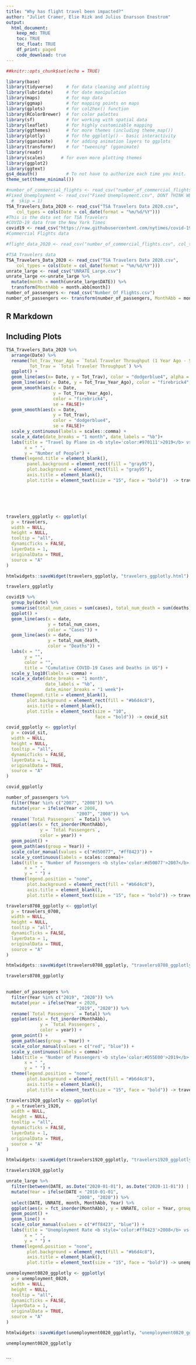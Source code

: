 ```yaml
---
title: "Why has flight travel been impacted?"
author: "Juliet Cramer, Elie Rizk and Julius Enarsson Enestrom"
output: 
  html_document:
    keep_md: TRUE
    toc: TRUE
    toc_float: TRUE
    df_print: paged
    code_download: true
---
```


```r
##knitr::opts_chunk$set(echo = TRUE)
```

```r
library(base)
library(tidyverse)     # for data cleaning and plotting
library(lubridate)     # for date manipulation
library(maps)          # for map data
library(ggmap)         # for mapping points on maps
library(gplots)        # for col2hex() function
library(RColorBrewer)  # for color palettes
library(sf)            # for working with spatial data
library(leaflet)       # for highly customizable mapping
library(ggthemes)      # for more themes (including theme_map())
library(plotly)        # for the ggplotly() - basic interactivity
library(gganimate)     # for adding animation layers to ggplots
library(transformr)    # for "tweening" (gganimate)
library(readr)
library(scales)      # for even more plotting themes
library(ggplot2)
library(ggtext)    
gs4_deauth()           # To not have to authorize each time you knit.
theme_set(theme_minimal())
```


```r
#number_of_commercial_flights <- read_csv("number_of_commercial_flights.csv", col_types = cols(DateTime = col_character())) #This is the flight data set
#Fixed_Unemployment <- read_csv("Fixed Unemployment.csv", DONT THINK WE NEED THIS FILE, CAN USE UNRATE_Large instead
  #  skip = 1)
TSA_Travelers_Data_2020 <- read_csv("TSA Travelers Data 2020.csv", 
    col_types = cols(Date = col_date(format = "%m/%d/%Y")))
#This is the data set for TSA Travelers 
#COVID-19 data from the New York Times
covid19 <- read_csv("https://raw.githubusercontent.com/nytimes/covid-19-data/master/us-states.csv")
#Commercial Flights data

#flight_data_2020 <- read_csv("number_of_commercial_flights.csv", col_types = cols(DateTime = col_character()))

#TSA Travelers data
TSA_Travelers_Data_2020 <- read_csv("TSA Travelers Data 2020.csv", 
    col_types = cols(Date = col_date(format = "%m/%d/%Y")))
unrate_large <- read_csv("UNRATE_Large.csv")
unrate_large <<-unrate_large %>% 
  mutate(month = month(unrate_large$DATE)) %>% 
  transform(MonthAbb = month.abb[month])
number_of_passengers <- read_csv("Number_Of_Flights.csv")
number_of_passengers <<- transform(number_of_passengers, MonthAbb = month.abb[Month])
```

## R Markdown


## Including Plots



```r
TSA_Travelers_Data_2020 %>% 
  arrange(Date) %>% 
  rename(Tot_Trav_Year_Ago = `Total Traveler Throughput (1 Year Ago - Same Weekday)`, 
         Tot_Trav = `Total Traveler Throughput`) %>% 
  ggplot() +
  geom_line(aes(x= Date, y = Tot_Trav), color = "dodgerblue4", alpha = 0.7) +
  geom_line(aes(x = Date, y = Tot_Trav_Year_Ago), color = "firebrick4", alpha = 0.7) +
  geom_smooth(aes(x = Date, 
                  y = Tot_Trav_Year_Ago),
                  color = "firebrick4",
                  se = FALSE)+
  geom_smooth(aes(x = Date, 
                  y = Tot_Trav),
                  color = "dodgerblue4",
                  se = FALSE)+
  scale_y_continuous(labels = scales::comma) +
  scale_x_date(date_breaks = "1 month", date_labels = "%b")+
  labs(title = "Travel by Plane in <b style='color:#970111'>2019</b> vs. <span style='color:#004e8f;'>2020</span>", 
       x = " ", 
       y = "Number of People") +
  theme(legend.title = element_blank(),
        panel.background = element_rect(fill = "gray95"),
        plot.background = element_rect(fill = "gray95"),
        axis.title = element_blank(),
        plot.title = element_text(size = "15", face = "bold"))  -> travelers






travelers_ggplotly <- ggplotly(
  p = travelers,
  width = NULL, 
  height = NULL,
  tooltip = "all",
  dynamicTicks = FALSE,
  layerData = 1,
  originalData = TRUE,
  source = "A"
)

htmlwidgets::saveWidget(travelers_ggplotly, "travelers_ggplotly.html")

travelers_ggplotly
```



```r
covid19 %>% 
  group_by(date) %>% 
  summarise(total_num_cases = sum(cases), total_num_death = sum(deaths)) %>% 
  ggplot() +
  geom_line(aes(x = date, 
                y = total_num_cases, 
                color = "Cases")) +
  geom_line(aes(x = date, 
                y = total_num_death, 
                color = "Deaths")) + 
  labs(x = "",
       y = "",
       color = "",
       title = "Cumulative COVID-19 Cases and Deaths in US") + 
  scale_y_log10(labels = comma) +
  scale_x_date(date_breaks = "1 month",
               date_labels = "%b",
               date_minor_breaks = "1 week")+
  theme(legend.title = element_blank(),
        plot.background = element_rect(fill = "#b6d4c8"),
        axis.title = element_blank(),
        plot.title = element_text(size = "10", 
                                  face = "bold")) -> covid_sit

covid_ggplotly <- ggplotly(
  p = covid_sit,
  width = NULL,
  height = NULL,
  tooltip = "all",
  dynamicTicks = FALSE,
  layerData = 1,
  originalData = TRUE,
  source = "A"
)

covid_ggplotly
```

```r
number_of_passengers %>%
  filter(Year %in% c("2007", "2008")) %>% 
  mutate(year = ifelse(Year < 2008, 
                           "2007", "2008")) %>%
  rename(`Total Passengers` = Total) %>%
  ggplot(aes(x = fct_inorder(MonthAbb), 
             y = `Total Passengers`,
             color = year)) +
  geom_point() + 
  geom_path(aes(group = Year)) +
  scale_color_manual(values = c("#d50077", "#ff8423")) +
  scale_y_continuous(labels = scales::comma)+
  labs(title = "Number of Passengers <b style='color:#d50077'>2007</b> vs. <span style='color:#ff8423;'>2008</span>", 
       x = " ", 
       y = " ") +
  theme(legend.position = "none",
        plot.background = element_rect(fill = "#b6d4c8"),
        axis.title = element_blank(),
        plot.title = element_text(size = "15", face = "bold")) -> travelers_0708

travelers0708_ggplotly <- ggplotly(
  p = travelers_0708,
  width = NULL,
  height = NULL,
  tooltip = "all",
  dynamicTicks = FALSE,
  layerData = 1,
  originalData = TRUE,
  source = "A"
)

htmlwidgets::saveWidget(travelers0708_ggplotly, "travelers0708_ggplotly.html")

travelers0708_ggplotly
  
```

```r
number_of_passengers %>%
  filter(Year %in% c("2019", "2020")) %>% 
  mutate(year = ifelse(Year < 2020, 
                           "2019", "2020")) %>% 
  rename(`Total Passengers` = Total) %>%
  ggplot(aes(x = fct_inorder(MonthAbb),
             y = `Total Passengers`,
             color = year)) +
  geom_point() + 
  geom_path(aes(group = Year)) +
  scale_color_manual(values = c("red", "blue")) +
  scale_y_continuous(labels = comma)+
  labs(title = "Number of Passengers <b style='color:#D55E00'>2019</b> vs. <span style='color:#000dd5;'>2020</span>", 
       x = " ", 
       y = " ") +
  theme(legend.position = "none",
        plot.background = element_rect(fill = "#b6d4c8"),
        axis.title = element_blank(),
        plot.title = element_text(size = "15", face = "bold")) -> travelers_1920

travelers1920_ggplotly <- ggplotly(
  p = travelers_1920,
  width = NULL,
  height = NULL,
  tooltip = "all",
  dynamicTicks = FALSE,
  layerData = 1,
  originalData = TRUE,
  source = "A"
)

htmlwidgets::saveWidget(travelers1920_ggplotly, "travelers1920_ggplotly.html")

travelers1920_ggplotly
```





```r
unrate_large %>% 
  filter(between(DATE, as.Date("2020-01-01"), as.Date("2020-11-01")) | between(DATE, as.Date("2008-01-01"), as.Date("2008-12-31"))) %>%
  mutate(Year = ifelse(DATE < "2010-01-01", 
                           "2008", "2020")) %>% 
  select(DATE, UNRATE, month, MonthAbb, Year) %>% 
  ggplot(aes(x = fct_inorder(MonthAbb), y = UNRATE, color = Year, group = Year)) + 
  geom_point() +
  geom_line() +
  scale_color_manual(values = c("#ff8423", "blue")) +
  labs(title = "Unemployment Rate <b style='color:#ff8423'>2008</b> vs. <span style='color:#000dd5;'>2020</span>", 
       x = " ", 
       y = " ") +
  theme(legend.position = "none",
        plot.background = element_rect(fill = "#b6d4c8"),
        axis.title = element_blank(),
        plot.title = element_text(size = "15", face = "bold")) -> unemployment_0820

unemployment0820_ggplotly <- ggplotly(
  p = unemployment_0820,
  width = NULL,
  height = NULL,
  tooltip = "all",
  dynamicTicks = FALSE,
  layerData = 1,
  originalData = TRUE,
  source = "A"
)

htmlwidgets::saveWidget(unemployment0820_ggplotly, "unemployment0820_ggplotly.html")

unemployment0820_ggplotly
  
```
```
